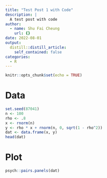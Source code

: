 ```yaml
---
title: "Test Post 1 with Code"
description: |
  A test post with code
author:
  - name: Shu Fai Cheung
    url: {}
date: 2022-08-01
output:
  distill::distill_article:
    self_contained: false
categories:
  - R
---
```



```r
knitr::opts_chunk$set(echo = TRUE)
```

# Data

```r
set.seed(87041)
n <- 100
rho <- .8
x <- rnorm(n)
y <- rho * x + rnorm(n, 0, sqrt(1 - rho^2))
dat <- data.frame(x, y)
head(dat)
```

# Plot

```r
psych::pairs.panels(dat)
```

